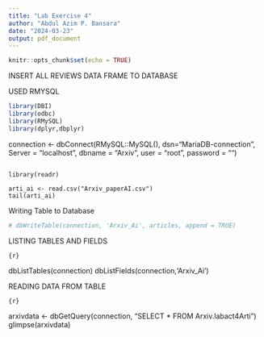 ```yaml
---
title: "Lab Exercise 4"
author: "Abdul Azim P. Bansara"
date: "2024-03-23"
output: pdf_document
---
```


```r
knitr::opts_chunk$set(echo = TRUE)
```
INSERT ALL REVIEWS DATA FRAME TO DATABASE

USED RMYSQL

```r
library(DBI)
library(odbc)
library(RMySQL)
library(dplyr,dbplyr)
```
connection <- dbConnect(RMySQL::MySQL(),
                        dsn="MariaDB-connection",
                        Server = "localhost",
                        dbname = "Arxiv", 
                        user = "root", 
                        password = "") 


```

library(readr)

arti_ai <- read.csv("Arxiv_paperAI.csv")
tail(arti_ai)

```

Writing Table to Database

```r

# dbWriteTable(connection, 'Arxiv_Ai', articles, append = TRUE)

```

LISTING TABLES AND FIELDS

```{r}```

dbListTables(connection)
dbListFields(connection,'Arxiv_Ai')


READING DATA FROM TABLE

```{r}```

arxivdata <- dbGetQuery(connection, "SELECT * FROM Arxiv.labact4Arti")
glimpse(arxivdata)


